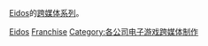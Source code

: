 [[Eidos|Eidos]]的[[跨媒體製作|跨媒体系列]]。

{{DEFAULTSORT:Eidos}}
[[Category:史克威尔艾尼克斯跨媒体制作|Eidos]]
[[Category:Eidos|Franchise]]
[[Category:各公司电子游戏跨媒体制作|Category:各公司电子游戏跨媒体制作]]